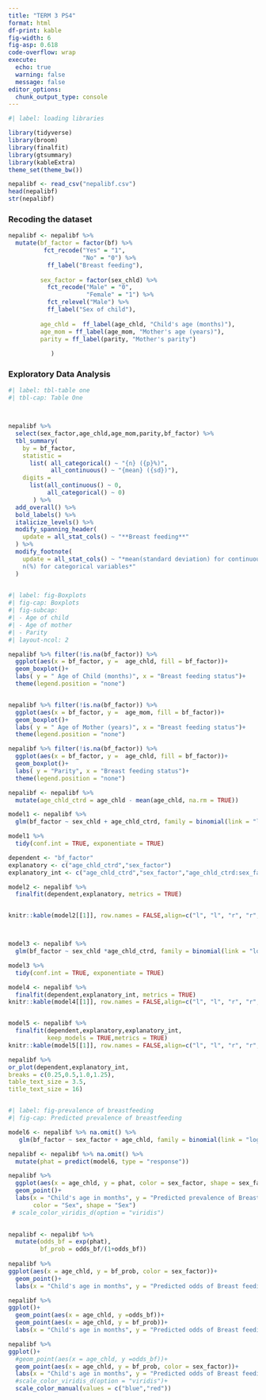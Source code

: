 ```yaml
---
title: "TERM 3 PS4"
format: html
df-print: kable
fig-width: 6
fig-asp: 0.618
code-overflow: wrap
execute: 
  echo: true
  warning: false
  message: false
editor_options: 
  chunk_output_type: console
---
```


```r
#| label: loading libraries

library(tidyverse)
library(broom)
library(finalfit)
library(gtsummary)
library(kableExtra)
theme_set(theme_bw())


```

```r
nepalibf <- read_csv("nepalibf.csv")
head(nepalibf)
str(nepalibf)

```


### Recoding the dataset
```r
nepalibf <- nepalibf %>% 
  mutate(bf_factor = factor(bf) %>% 
          fct_recode("Yes" = "1",
                     "No" = "0") %>% 
           ff_label("Breast feeding"),
         
         sex_factor = factor(sex_chld) %>% 
           fct_recode("Male" = "0",
                      "Female" = "1") %>% 
           fct_relevel("Male") %>% 
           ff_label("Sex of child"),
         
         age_chld =  ff_label(age_chld, "Child's age (months)"),
         age_mom = ff_label(age_mom, "Mother's age (years)"),
         parity = ff_label(parity, "Mother's parity")
             
            )


```

### Exploratory Data Analysis

```r
#| label: tbl-table one
#| tbl-cap: Table One



nepalibf %>% 
  select(sex_factor,age_chld,age_mom,parity,bf_factor) %>% 
  tbl_summary(
    by = bf_factor,
    statistic =
      list( all_categorical() ~ "{n} ({p}%)",
            all_continuous() ~ "{mean} ({sd})"),
    digits = 
      list(all_continuous() ~ 0, 
           all_categorical() ~ 0)
       ) %>% 
  add_overall() %>% 
  bold_labels() %>% 
  italicize_levels() %>% 
  modify_spanning_header(
    update = all_stat_cols() ~ "**Breast feeding**"
  ) %>% 
  modify_footnote(
    update = all_stat_cols() ~ "*mean(standard deviation) for continuous variables;
    n(%) for categorical variables*"
  )
  
```

```r
#| label: fig-Boxplots
#| fig-cap: Boxplots
#| fig-subcap: 
#| - Age of child
#| - Age of mother
#| - Parity
#| layout-ncol: 2

nepalibf %>% filter(!is.na(bf_factor)) %>% 
  ggplot(aes(x = bf_factor, y =  age_chld, fill = bf_factor))+
  geom_boxplot()+
  labs( y = " Age of Child (months)", x = "Breast feeding status")+
  theme(legend.position = "none")


nepalibf %>% filter(!is.na(bf_factor)) %>% 
  ggplot(aes(x = bf_factor, y =  age_mom, fill = bf_factor))+
  geom_boxplot()+
  labs( y = " Age of Mother (years)", x = "Breast feeding status")+
  theme(legend.position = "none")

nepalibf %>% filter(!is.na(bf_factor)) %>% 
  ggplot(aes(x = bf_factor, y =  age_chld, fill = bf_factor))+
  geom_boxplot()+
  labs( y = "Parity", x = "Breast feeding status")+
  theme(legend.position = "none")

```

```r
nepalibf <- nepalibf %>% 
  mutate(age_chld_ctrd = age_chld - mean(age_chld, na.rm = TRUE))

model1 <- nepalibf %>% 
  glm(bf_factor ~ sex_chld + age_chld_ctrd, family = binomial(link = "logit"), data = .)

model1 %>% 
  tidy(conf.int = TRUE, exponentiate = TRUE)

dependent <- "bf_factor"
explanatory <- c("age_chld_ctrd","sex_factor")
explanatory_int <- c("age_chld_ctrd","sex_factor","age_chld_ctrd:sex_factor")

model2 <- nepalibf %>% 
  finalfit(dependent,explanatory, metrics = TRUE)


knitr::kable(model2[[1]], row.names = FALSE,align=c("l", "l", "r", "r", "r", "r"))



model3 <- nepalibf %>% 
  glm(bf_factor ~ sex_chld *age_chld_ctrd, family = binomial(link = "logit"), data = .)

model3 %>% 
  tidy(conf.int = TRUE, exponentiate = TRUE)

model4 <- nepalibf %>% 
  finalfit(dependent,explanatory_int, metrics = TRUE)
knitr::kable(model4[[1]], row.names = FALSE,align=c("l", "l", "r", "r", "r", "r"))


model5 <- nepalibf %>% 
  finalfit(dependent,explanatory,explanatory_int,
           keep_models = TRUE,metrics = TRUE)
knitr::kable(model5[[1]], row.names = FALSE,align=c("l", "l", "r", "r", "r", "r","r"))

nepalibf %>%
or_plot(dependent,explanatory_int,
breaks = c(0.25,0.5,1.0,1.25),
table_text_size = 3.5,
title_text_size = 16)



```


```r
#| label: fig-prevalence of breastfeeding
#| fig-cap: Predicted prevalence of breastfeeding 

model6 <- nepalibf %>% na.omit() %>% 
   glm(bf_factor ~ sex_factor + age_chld, family = binomial(link = "logit"), data = .)

nepalibf <- nepalibf %>% na.omit() %>% 
  mutate(phat = predict(model6, type = "response"))

nepalibf %>% 
  ggplot(aes(x = age_chld, y = phat, color = sex_factor, shape = sex_factor))+
  geom_point()+
  labs(x = "Child's age in months", y = "Predicted prevalence of Breast feeding",
       color = "Sex", shape = "Sex")
 # scale_color_viridis_d(option = "viridis")
  


```

```r
nepalibf <- nepalibf %>% 
  mutate(odds_bf = exp(phat),
         bf_prob = odds_bf/(1+odds_bf))
  
nepalibf %>% 
ggplot(aes(x = age_chld, y = bf_prob, color = sex_factor))+
  geom_point()+
  labs(x = "Child's age in months", y = "Predicted odds of Breast feeding")


```




```r
nepalibf %>% 
ggplot()+
  geom_point(aes(x = age_chld, y =odds_bf))+
  geom_point(aes(x = age_chld, y = bf_prob))+
  labs(x = "Child's age in months", y = "Predicted odds of Breast feeding")

nepalibf %>% 
ggplot()+
  #geom_point(aes(x = age_chld, y =odds_bf))+
  geom_point(aes(x = age_chld, y = bf_prob, color = sex_factor))+
  labs(x = "Child's age in months", y = "Predicted odds of Breast feeding")+
  #scale_color_viridis_d(option = "viridis")+
  scale_color_manual(values = c("blue","red"))

```














